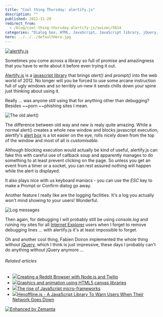 ```yaml
---
title: "Cool thing Thursday: alertify.js"
description: ""
published: 2012-11-29
redirect_from:
  - /blog/cool-thing-thursday-alertify-js/swizec/5614
categories: "Dialog box, HTML, JavaScript, JavaScript library, jQuery, Programming, Uncategorized"
hero: ../../../defaultHero.jpg
---
```


[![alertify.js](https://swizec.com/blog/wp-content/uploads/2012/11/alertify.js-1024x232.png "alertify.js")](http://fabien-d.github.com/alertify.js/)

Sometimes you come across a library so full of promise and amazingness that you have to write about it before even trying it out.

[Alertify.js](http://fabien-d.github.com/alertify.js/) is a [javascript library](http://en.wikipedia.org/wiki/JavaScript_library "JavaScript library") that brings _alert()_ and _prompt()_ into the web world of 2012. No longer will you be forced to use some arcane instruction full of ugly windows and so terribly un-new it sends chills down your spine just thinking about using it.

Really ... was anyone still using that for anything other than debugging? Besides \~~porn \~~phishing sites I mean.

![The old alert()](https://swizec.com/blog/wp-content/uploads/2012/11/old-alert.png "The old alert()")

The difference between old way and new is realy quite amazing. While a normal alert() creates a whole new window and blocks javascript execution, alertify's [alert box](http://en.wikipedia.org/wiki/Dialog_box "Dialog box") is a lot easier on the eye, rolls nicely down from the top of the window and most of all _is customisable._

Although blocking execution would actually be kind of useful, alertify.js can fake this with careful use of callback soup and apparently manages to do something to at least prevent clicking on the page. So unless you get an event from a timer or a socket, you can rest assured nothing will happen while the alert is displayed.

It also plays nice with us keyboard maniacs - you can use the _ESC_ key to make a Prompt or Confirm dialog go away.

Another feature I really like are the logging facilities. It's a log you actually won't mind showing to your users! Wonderful.

![Log messages](https://swizec.com/blog/wp-content/uploads/2012/11/log-messages-1024x235.png "Log messages")

Then again, for debugging I will probably still be using _console.log_ and ruining my sites for all [Internet Explorer](http://www.microsoft.com/windows/internet-explorer/ "Internet Explorer") users when I forget to remove debugging lines ... with alertify.js it's at least impossible to forget.

Oh and another cool thing, Fabien Doiron implemented the whole thing without [jQuery](http://jquery.com/ "JQuery"), which I think is just impressive, these days I probably can't do anything without jQuery anymore ...

###### Related articles

- [![](https://i.zemanta.com/noimg_101_80_80.jpg)](http://blog.studentrnd.org/post/36041434495/tutorial-creating-a-reddit-browser-with-node-js-and)[Creating a Reddit Browser with Node.js and Twilio](http://blog.studentrnd.org/post/36041434495/tutorial-creating-a-reddit-browser-with-node-js-and)
- [![](https://i.zemanta.com/noimg_103_80_80.jpg)](http://magedfarag.wordpress.com/2012/11/28/graphics-and-animation-using-html5-canvas-libraries/)[Graphics and animation using HTML5 canvas libraries](http://magedfarag.wordpress.com/2012/11/28/graphics-and-animation-using-html5-canvas-libraries/)
- [![](https://i.zemanta.com/noimg_109_80_80.jpg)](http://greatfinds.icrossing.com/the-rise-of-javascript-micro-frameworks/)[The rise of JavaScript micro-frameworks](http://greatfinds.icrossing.com/the-rise-of-javascript-micro-frameworks/)
- [![](https://i.zemanta.com/127705588_80_80.jpg)](http://functionn.blogspot.com/2012/11/heyofflinejs-javascript-library-to-warn.html)[Heyoffline.js - A JavaScript Library To Warn Users When Their Network Goes Down](http://functionn.blogspot.com/2012/11/heyofflinejs-javascript-library-to-warn.html)

[![Enhanced by Zemanta](https://img.zemanta.com/zemified_e.png?x-id=ce822fd5-0547-407b-a0b0-77aa60ea958f)](http://www.zemanta.com/?px "Enhanced by Zemanta")

